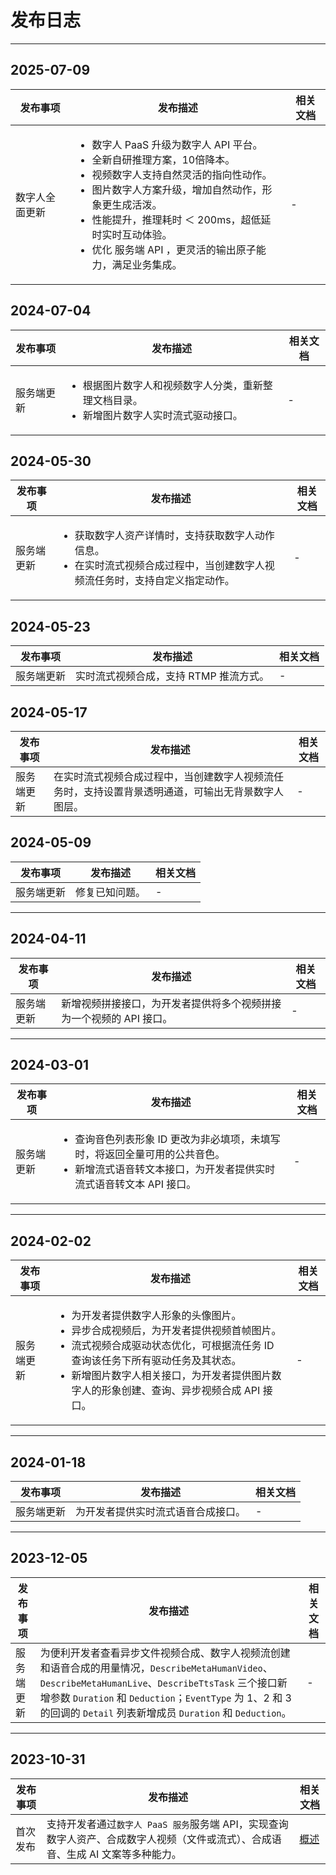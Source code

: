 # 发布日志

- - -

## 2025-07-09

| 发布事项 | 发布描述 | 相关文档 |
|---------|---------|---------|
| 数字人全面更新 | <ul><li>数字人 PaaS 升级为数字人 API 平台。</li><li>全新自研推理方案，10倍降本。</li><li>视频数字人支持自然灵活的指向性动作。</li><li>图片数字人方案升级，增加自然动作，形象更生成活泼。</li><li>性能提升，推理耗时 ＜ 200ms，超低延时实时互动体验。</li><li>优化 服务端 API ，更灵活的输出原子能力，满足业务集成。</li></ul> | - |

## 2024-07-04

| 发布事项 | 发布描述 | 相关文档 |
|---------|---------|---------|
| 服务端更新 | <ul><li>根据图片数字人和视频数字人分类，重新整理文档目录。</li><li>新增图片数字人实时流式驱动接口。</li></ul> | - |


## 2024-05-30

| 发布事项 | 发布描述 | 相关文档 |
|---------|---------|---------|
| 服务端更新 | <ul><li>获取数字人资产详情时，支持获取数字人动作信息。</li><li>在实时流式视频合成过程中，当创建数字人视频流任务时，支持自定义指定动作。</li></ul> | - | 2024-05-30 |

## 2024-05-23

| 发布事项 | 发布描述 | 相关文档 |
|---------|---------|---------|
| 服务端更新 | 实时流式视频合成，支持 RTMP 推流方式。 | - | 

## 2024-05-17

| 发布事项 | 发布描述 | 相关文档 |
|---------|---------|---------|
| 服务端更新 | 在实时流式视频合成过程中，当创建数字人视频流任务时，支持设置背景透明通道，可输出无背景数字人图层。 | - |

## 2024-05-09

| 发布事项 | 发布描述 | 相关文档 |
|---------|---------|---------|
| 服务端更新 | 修复已知问题。 | - |

---

## 2024-04-11

| 发布事项 | 发布描述 | 相关文档 |
|---------|---------|---------|
| 服务端更新 | 新增视频拼接接口，为开发者提供将多个视频拼接为一个视频的 API 接口。 | - |

---

## 2024-03-01

| 发布事项 | 发布描述 | 相关文档 |
|---------|---------|---------|
| 服务端更新 | <ul><li>查询音色列表形象 ID 更改为非必填项，未填写时，将返回全量可用的公共音色。</li><li>新增流式语音转文本接口，为开发者提供实时流式语音转文本 API 接口。</li></ul> | - |

---

## 2024-02-02

| 发布事项 | 发布描述 | 相关文档 |
|---------|---------|---------|
| 服务端更新 | <ul><li>为开发者提供数字人形象的头像图片。</li><li>异步合成视频后，为开发者提供视频首帧图片。</li><li>流式视频合成驱动状态优化，可根据流任务 ID 查询该任务下所有驱动任务及其状态。</li><li>新增图片数字人相关接口，为开发者提供图片数字人的形象创建、查询、异步视频合成 API 接口。</li></ul> | - |

---

## 2024-01-18

| 发布事项 | 发布描述 | 相关文档 |
|---------|---------|---------|
| 服务端更新 | 为开发者提供实时流式语音合成接口。 | - |

---

## 2023-12-05

| 发布事项 | 发布描述 | 相关文档 |
|---------|---------|---------|
| 服务端更新 | 为便利开发者查看异步文件视频合成、数字人视频流创建和语音合成的用量情况，`DescribeMetaHumanVideo`、`DescribeMetaHumanLive`、`DescribeTtsTask` 三个接口新增参数 `Duration` 和 `Deduction`；`EventType` 为 1、2 和 3 的回调的 `Detail` 列表新增成员 `Duration` 和 `Deduction`。 | - |

---

## 2023-10-31

| 发布事项 | 发布描述 | 相关文档 |
|---------|---------|---------|
| 首次发布 | 支持开发者通过`数字人 PaaS 服务`服务端 API，实现查询数字人资产、合成数字人视频（文件或流式）、合成语音、生成 AI 文案等多种能力。 | [概述](./overview.mdx) |
